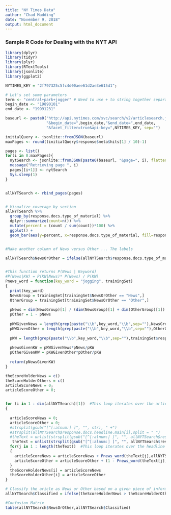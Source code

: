 ```yaml
---
title: "NY Times Data"
author: "Chad Madding"
date: "November 9, 2018"
output: html_document
---
```


### Sample R Code for Dealing with the NYT API
  
```r
library(dplyr)
library(tidyr)
library(plyr)
library(RTextTools)
library(jsonlite)
library(ggplot2)

NYTIMES_KEY = "2f797325c5fc4d00aee61d2ae3e615d1";

# Let's set some parameters
term <- "central+park+jogger" # Need to use + to string together separate words
begin_date <- "19890101"
end_date <- "19991231"

baseurl <- paste0("http://api.nytimes.com/svc/search/v2/articlesearch.json?q=",term,
                  "&begin_date=",begin_date,"&end_date=",end_date,
                  "&facet_filter=true&api-key=",NYTIMES_KEY, sep="")

initialQuery <- jsonlite::fromJSON(baseurl)
maxPages <- round((initialQuery$response$meta$hits[1] / 10)-1)

pages <- list()
for(i in 0:maxPages){
  nytSearch <- jsonlite::fromJSON(paste0(baseurl, "&page=", i), flatten = TRUE) %>% data.frame() 
  message("Retrieving page ", i)
  pages[[i+1]] <- nytSearch 
  Sys.sleep(1) 
}


allNYTSearch <- rbind_pages(pages)


# Visualize coverage by section
allNYTSearch %>% 
  group_by(response.docs.type_of_material) %>%
  dplyr::summarize(count=n()) %>%
  mutate(percent = (count / sum(count))*100) %>%
  ggplot() +
  geom_bar(aes(y=percent, x=response.docs.type_of_material, fill=response.docs.type_of_material), stat = "identity") + coord_flip()


#Make another column of News versus Other ... The labels

allNYTSearch$NewsOrOther = ifelse(allNYTSearch$response.docs.type_of_material == "News","News","Other")


#This function returns P(News | Keyword) 
#P(News|KW) = P(KW|News)* P(News) / P(KW)
Pnews_word = function(key_word = "jogging", trainingSet)
{
  print(key_word)
  NewsGroup = trainingSet[trainingSet$NewsOrOther == "News",]
  OtherGroup = trainingSet[trainingSet$NewsOrOther == "Other",]
  
  pNews = dim(NewsGroup)[1] / (dim(NewsGroup)[1] + dim(OtherGroup)[1])
  pOther = 1 - pNews
  
  pKWGivenNews = length(grep(paste("\\b",key_word,"\\b",sep=""),NewsGroup$response.docs.headline.main,ignore.case = TRUE))/dim(NewsGroup)[1]
  pKWGivenOther = length(grep(paste("\\b",key_word,"\\b",sep=""),OtherGroup$response.docs.headline.main,ignore.case = TRUE))/dim(OtherGroup)[1]
  
  pKW = length(grep(paste("\\b",key_word,"\\b",sep=""),trainingSet$response.docs.headline.main,ignore.case = TRUE))/dim(trainingSet)[1]
  
  pNewsGivenKW = pKWGivenNews*pNews/pKW
  pOtherGivenKW = pKWGivenOther*pOther/pKW
  
  return(pNewsGivenKW)
}

theScoreHolderNews = c()
theScoreHolderOthers = c()
articleScoreNews = 0;
articleScoreOther = 0;


for (i in 1 : dim(allNYTSearch)[1])  #This loop iterates over the articles
{
  
  articleScoreNews = 0; 
  articleScoreOther = 0;
  #strsplit(gsub("[^[:alnum:] ]", "", str), " +")
  #strsplit(allNYTSearch$response.docs.headline.main[i],split = " ")
  #theText = unlist(strsplit(gsub("[^[:alnum:] ]", "", allNYTSearch$response.docs.headline.main[i]), " +"))
   theText = unlist(strsplit(gsub("[^[:alnum:] ]", "", allNYTSearch$response.docs.snippet[i]), " +"))
  for(j in 1 : length(theText))  #This loop iterates over the headline (each word)
  {
    articleScoreNews = articleScoreNews + Pnews_word(theText[j],allNYTSearch)
    articleScoreOther = articleScoreOther + (1 - Pnews_word(theText[j],allNYTSearch))
  }
  theScoreHolderNews[i] = articleScoreNews
  theScoreHolderOther[i] = articleScoreOther
}

# Classify the aricle as News or Other based on a given piece of information from the article.
allNYTSearch$Classified = ifelse(theScoreHolderNews > theScoreHolderOther,"News","Other")

#Confusion Matrix
table(allNYTSearch$NewsOrOther,allNYTSearch$Classified)
```